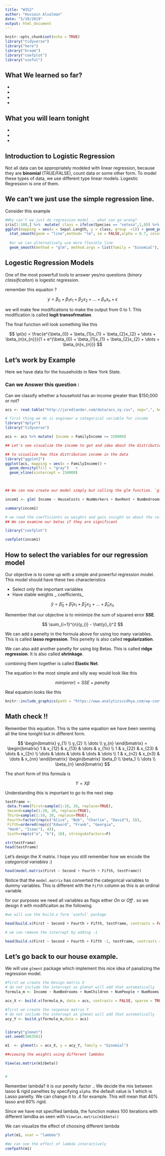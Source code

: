 ```yaml
---
title: "W3S2"
author: "Hussain Alsalman"
date: "5/19/2019"
output: html_document
---
```


```r
knitr::opts_chunk$set(echo = TRUE)
library("tidyverse")
library("here")
library("broom")
library("coefplot")
library("useful")
```

## What We learned so far?

 - 
 - 
 - 
 - 
 
## What you will learn tonight 

 - 
 - 
 - 
 
## Introduction to Logistic Regression 

Not all data can be appropriately modeled with linear regression, because they are **binomial** (TRUE/FALSE), count data or some other form. To model these types of data, we use different type linear models. Logestic Regression is one of them. 

## We can't we just use the simple regression line. 


Consider this example 

```r
#Why can't we just do regression model .. what can go wrong? 
iris[1:100,] %>%  mutate( class = ifelse(Species == "setosa",1,0)) %>% 
ggplot(mapping = aes(x = Sepal.Length, y = class, group  =1)) + geom_point()   + 
  stat_smooth(geom = "line",method= "lm", se = FALSE,alpha = 0.7, color = "navy",linetype = "dashed") + 
  
  #or we can alternatively use more flexible line   
  geom_smooth(method = "glm", method.args = list(family = "binomial"), se = FALSE, color="orangered2")


```


## Logestic Regression Models 

One of the most powerfull tools to answer yes/no questions (_binary classificaiton_) is logestic regression.

remember this equaiton ? 

$$ 
y = \beta_{0} + \beta_{1}x_{1} + \beta_{2}x_{2} + \dots +  \beta_{n}x_{n} + \epsilon
$$ 

we will make few modifications to make the output from 0 to 1. This modification is called **logit transofrmation**.

The final function will look something like this 

$$
\pi(x) = \frac{e^{\beta_{0} + \beta_{1}x_{1} + \beta_{2}x_{2} + \dots +  \beta_{n}x_{n}}}{1 + e^{\beta_{0} + \beta_{1}x_{1} + \beta_{2}x_{2} + \dots +  \beta_{n}x_{n}}}
$$


## Let's work by Example 

Here we have data for the households in New York State. 

### Can we Answer this question  : 
Can we classify whether a household has an income greater than $150,000 or not? 

```r
acs <- read.table("http://jaredlander.com/data/acs_ny.csv", sep=",", header=TRUE, stringsAsFactors=FALSE)

```


```r
# first thing we do is engineer a categorical variable for income 
library("dplyr")
library("tidyverse")

acs <- acs %>% mutate( Income = FamilyIncome >= 150000)

## Let's see visualize the income to get and idea about the distribution 

## to visualize how thie distribution income in the data 
library("ggplot2") 
ggplot(acs, mapping = aes(x = FamilyIncome)) + 
  geom_density(fill = "gray")   + 
  geom_vline(xintercept = 150000)
  


## We can now create our model simply but calling the glm function. `glm` stands for gereralized linear models. 

incom1 <- glm( Income ~ HouseCosts + NumWorkers + OwnRent + NumBedrooms + FamilyType, data = acs, family = "binomial") 

summary(incom1)

# we read the coefficients as weights and gain insight on about the relationship between independant variables and the depandent variable. 
## We can examine our betas if they are significant 

library("coefplot")

coefplot(incom1)

```


## How to select the variables for our regression model 

Our objective is to come up with a simple and powerful regression model. This model should have these two characteristics 

- Select only the important variables 
- Have stable weights _ coefficients_ 

$$
\hat{y} = \hat\beta_{0} + \hat\beta_{1}x_{1} + \hat\beta_{2}x_{2} + \dots +  \hat\beta_{n}x_{n}
$$

Remember that our objective is to minimize the sum of squared error **SSE**. 

$$
\sum_{i=1}^{n}(y_{i} - \hat{y}_i)^2
$$



We can add a penelty in the formula above for using too many variables. This is called **lasso regression**.  This penelty is also called **regularization**. 

We can also add another panelty for using big Betas.  This is called **ridge regression**. It is also called **shrinkage**. 

combining them together is called **Elastic Net**. 

The equation in the most simple and silly way would look like this 

$$
min(error) = SSE + panelty
$$

Real equatoin looks like this 

```r
knitr::include_graphics(path = "https://www.analyticsvidhya.com/wp-content/uploads/2015/08/Elastic_Net.png")
```



## Math check !! 

Remember this equation. This is the same equation we have been seening all the time tonight but in different form. 

$$
\begin{bmatrix}
y_{1} \\ y_{2} \\ \dots \\ y_{n}
\end{bmatrix} =
\begin{bmatrix}
1 & x_{12} & x_{13} & \dots & x_{1n} \\
1 & x_{22} & x_{23} & \dots & x_{2n} \\
\dots  & \dots  & \dots  & \dots & \dots  \\
1 & x_{n2} & x_{n3} & \dots & x_{nn} 
\end{bmatrix}
\begin{bmatrix}
\beta_0 \\ \beta_1 \\ \dots \\ \beta_{n}
\end{bmatrix}
$$


The short form of this formula is 

$$
Y = X\beta
$$

Understanding this is important to go to the next step 


```r
testFrame <-
 data.frame(First=sample(1:10, 20, replace=TRUE),
 Second=sample(1:20, 20, replace=TRUE),
 Third=sample(1:10, 20, replace=TRUE),
 Fourth=factor(rep(c("Alice", "Bob", "Charlie", "David"), 5)),
 Fifth=ordered(rep(c("Edward", "Frank", "Georgia",
 "Hank", "Isaac"), 4)),
 Sixth=rep(c("a", "b"), 10), stringsAsFactors=F)

str(testFrame)
head(testFrame)

```

Let's design the X matrix. I hope you still remember how we encode the _categorical variables_ :) 

```r

head(model.matrix(First ~ Second + Fourth + Fifth, testFrame))


```

Notice that the `model.matrix` has converted the categorical variables to dummy variables. This is different with the `Fifth` column as this is an ordinal variable. 

for our purposes we need all variables as flags either _On_ or _Off_ . so we design it with modificaiton as the following 

```r
#we will use the build.x form 'useful' package 

head(build.x(First ~ Second + Fourth + Fifth, testFrame, contrasts = FALSE))

# we can remove the intercept by adding -1 

head(build.x(First ~ Second + Fourth + Fifth -1, testFrame, contrasts = FALSE))
```


## Let's go back to our house example.  

We will use `glment` package which implement this nice idea of panalizing the regression model. 



```r

#first we create the Design matrix X 
# do not include the intercept as glmnet will add that automatically
formula_m <- Income ~ NumBedrooms + NumChildren + NumPeople + NumRooms + NumUnits + NumVehicles + NumWorkers + OwnRent + YearBuilt + ElectricBill + FoodStamp + HeatingFuel + Insurance + Language - 1

acx_X <- build.x(formula_m, data = acs, contrasts = FALSE, sparse = TRUE)

#first we create the response matrix Y 
# do not include the intercept as glmnet will add that automatically
acy_Y <- build.y(formula_m,data = acs)


library("glmnet")
set.seed(1863561)

m1  <- glmnet(x = acx_X, y = acy_Y, family = "binomial")

##viewing the weights using different lambdas 

View(as.matrix(m1$beta))


#
```


Remember lambda? it is our penelty factor .. We decide the mix between lasso & rigid panelties by specifying `alpha`. the default value is 1 which is Lasso panelty. We can change it to .4 for example. This will mean that 40% lasso and 60% rigid.  

Since we have not specified lambda, the function makes 100 iterations with different lamdba as seen with `View(as.matrix(m1$beta))`

We can visualize the effect of choosing different lambda

```r
plot(m1, xvar = "lambda")

#We can see the effect of lambda interactively 
coefpath(m1)
```


#


